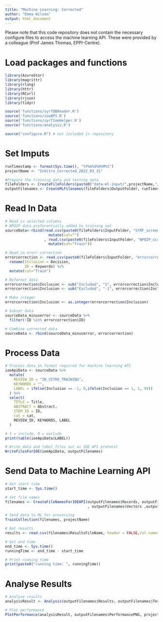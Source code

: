 ```yaml
---
title: "Machine Learning: Corrected"
author: "Emma Wilson"
output: html_document
---
```


Please note that this code repository does not contain the necessary configure files to access the machine learning API. These were provided by a colleague (Prof James Thomas, EPPI-Centre).

# Load packages and functions

```r
library(AzureStor)
library(magrittr)
library(rlang)
library(httr)
library(RCurl)
library(rjson)
library(tidyr)

source('functions/syrfDBReader.R')
source('functions/ioeAPI.R')
source('functions/syrfIoeHelper.R')
source('functions/analysis.R')

source("configure.R") # not included in repository
```


# Set Imputs

```r
runTimestamp <- format(Sys.time(), "%Y%m%d%H%M%S")
projectName <- "InVitro_Corrected_2022_03_31"

#Prepare the training data and testing data
fileFolders <- CreateFileFolders(paste0("data-ml-input/",projectName,"/"), paste0("data-ml-output/",projectName,"/"))
outputFilenames <- CreateMLFilenames(fileFolders$OutputFolder, runTimestamp)
```


# Read In Data

```r
# Read in selected columns
# NPQIP data preferentially added to training set
sourceData<-rbind(read.csv(paste0(fileFolders$InputFolder, "SYRF_screening.csv"), stringsAsFactors = F)[,c("Title","Abstract","Inclusion","ID")]%>% 
                    mutate(cat="")
                  , read.csv(paste0(fileFolders$InputFolder, "NPQIP_screening.csv"), stringsAsFactors = F)[,c("Title","Abstract","Inclusion","ID")] %>% 
                    mutate(cat="Train"))

# Read in erorr correction
errorcorrection <- read.csv(paste0(fileFolders$InputFolder, "errorcorrection_090421.csv"), stringsAsFactors = F)[,c("Title", "Abstract", "Decision", "Keywords")] %>%
  rename(Inclusion = Decision,
         ID = Keywords) %>%
  mutate(cat="Train")

# Reformat data
errorcorrection$Inclusion <- sub("Included", "1", errorcorrection$Inclusion)
errorcorrection$Inclusion <- sub("Excluded", "-1", errorcorrection$Inclusion)

# Make integer
errorcorrection$Inclusion <- as.integer(errorcorrection$Inclusion)

# Subset data
sourceData_minuserror <- sourceData %>%
  filter(!ID %in% errorcorrection$ID)

# Combine corrected data
sourceData <- rbind(sourceData_minuserror, errorcorrection)
```


# Process Data

```r
# Process data in format required for machine learning API
ioeApiData <- sourceData %>%
  mutate(
    REVIEW_ID = "IN_VITRO_TRAINING",
    KEYWORDS = "",
    LABEL = ifelse(Inclusion == -1, 0,ifelse(Inclusion == 1, 1, 99))
  ) %>%
  select(
    TITLE = Title,
    ABSTRACT = Abstract,
    ITEM_ID = ID,
    cat = cat,
    REVIEW_ID, KEYWORDS, LABEL
  )

# 1 = include, 0 = exclude
print(table(ioeApiData$LABEL))

# Write data and label files out as IOE API protocol
WriteFilesForIOE(ioeApiData, outputFilenames)
```


# Send Data to Machine Learning API

```r
# Get start time
start_time <- Sys.time()

# Set file names
filenames <- CreateFileNamesForIOEAPI(outputFilenames$Records, outputFilenames$Decisions
                                      , outputFilenames$Vectors ,outputFilenames$Results)

# Send data to ML for processing
TrainCollection(filenames, projectName)

# Get results
results <- read.csv(filenames$ResultsFileName, header = FALSE,col.names = c("score", "ITEM_ID","REVIEW_ID") )

# Get end time
end_time <- Sys.time()
runningTime <- end_time - start_time

# Print running time
print(paste0("running time: ", runningTime))
```


# Analyse Results

```r
# Analyse results
analysisResult <- Analysis(outputFilenames$Results, outputFilenames$TestDecisions, outputFilenames$Analysis)

# Plot performance
PlotPerformance(analysisResult, outputFilenames$PerformancePNG, projectName)

```

